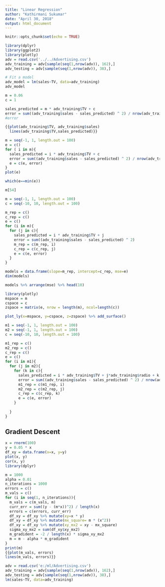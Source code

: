 ```yaml
---
title: "Linear Regression"
author: "Kathirmani Sukumar"
date: "April 30, 2018"
output: html_document
---
```


```r
knitr::opts_chunk$set(echo = TRUE)
```

```r
library(dplyr)
library(ggplot2)
library(plotly)
adv = read.csv('../../Advertising.csv')
adv_training = adv[sample(seq(1,nrow(adv)), 162),]
adv_testing = adv[sample(seq(1,nrow(adv)), 38),]

# Fit a model
adv_model = lm(sales~TV, data=adv_training)
adv_model
```

```r

m = 0.06
c = 1

sales_predicted = m * adv_training$TV + c
error = sum((adv_training$sales - sales_predicted) ^ 2) / nrow(adv_training)
#error

{{plot(adv_training$TV, adv_training$sales)
  lines(adv_training$TV,sales_predicted)}}
```


```r
m = seq(-1, 1, length.out = 100)
e = c()
for ( i in m){
  sales_predicted = i * adv_training$TV + c
  error = sum((adv_training$sales - sales_predicted) ^ 2) / nrow(adv_training)
  e = c(e, error)
}
plot(e)

which(e==min(e))

m[54]
```



```r
m = seq(-1, 1, length.out = 100)
c = seq(-10, 10, length.out = 100)

m_rep = c()
c_rep = c()
e = c()
for (i in m){
  for (j in c){
    sales_predicted = i * adv_training$TV + j
    error = sum((adv_training$sales - sales_predicted) ^ 2) 
    m_rep = c(m_rep, i)
    c_rep = c(c_rep, j)
    e = c(e, error)
  }
}

models = data.frame(slope=m_rep, intercept=c_rep, mse=e)
dim(models)

models %>% arrange(mse) %>% head(10)
```


```r
library(plotly)
mspace = m
cspace = c
zspace = matrix(e, nrow = length(m), ncol=length(c))

plot_ly(x=mspace, y=cspace, z=zspace) %>% add_surface()
```

```r
m1 = seq(-1, 1, length.out = 100)
m2 = seq(-1, 1, length.out = 100)
c = seq(-10, 10, length.out = 100)

m1_rep = c()
m2_rep = c()
c_rep = c()
e = c()
for (i in m1){
  for (j in m2){
    for (k in c){
      sales_predicted = i * adv_training$TV + j*adv_training$radio + k
      error = sum((adv_training$sales - sales_predicted) ^ 2) / nrow(adv_training)
      m1_rep = c(m1_rep, i)
      m2_rep = c(m2_rep, j)
      c_rep = c(c_rep, k)
      e = c(e, error)
    }
    
  }
}

```

## Gradient Descent
```r
x = rnorm(100)
y = 0.05 * x
df_xy = data.frame(x=x, y=y)
plot(x, y)
cor(x, y)
library(dplyr)

m = 1000
alpha = 0.01
n_iterations = 1000
errors = c()
m_vals = c()
for (i in seq(1, n_iterations)){
  m_vals = c(m_vals, m)
  curr_err = sum((y - (m*x))^2) / length(x)
  errors = c(errors, curr_err)
  df_xy = df_xy %>% mutate(xy=x * y)
  df_xy = df_xy %>% mutate(mx_square= m * (x^2))
  df_xy = df_xy %>% mutate(xy_mx2 = xy - mx_square)
  sigma_xy_mx2 = sum(df_xy$xy_mx2)
  m_gradident = -2 / length(x) * sigma_xy_mx2
  m = m - alpha * m_gradident
}
print(m)
{{plot(m_vals, errors)
lines(m_vals, errors)}}
```



```r
adv = read.csv('e:/ml/Advertising.csv')
adv_training = adv[sample(seq(1,nrow(adv)), 162),]
adv_testing = adv[sample(seq(1,nrow(adv)), 38),]
lm(sales~TV, data=adv_training)

```

